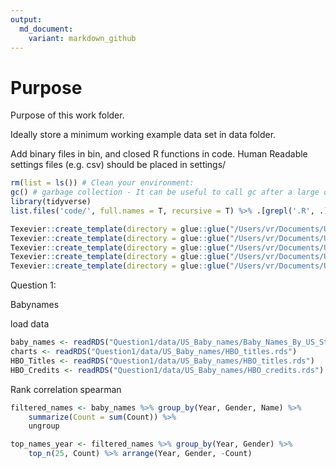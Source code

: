 ```yaml
---
output:
  md_document:
    variant: markdown_github
---
```


# Purpose

Purpose of this work folder.

Ideally store a minimum working example data set in data folder.

Add binary files in bin, and closed R functions in code. Human Readable settings files (e.g. csv) should be placed in settings/


```r

rm(list = ls()) # Clean your environment:
gc() # garbage collection - It can be useful to call gc after a large object has been removed, as this may prompt R to return memory to the operating system.
library(tidyverse)
list.files('code/', full.names = T, recursive = T) %>% .[grepl('.R', .)] %>% as.list() %>% walk(~source(.))
```



```r

Texevier::create_template(directory = glue::glue("/Users/vr/Documents/Uni/VWL/Stellenbosch/DataScience/Exam"), template_name = "Question1")
Texevier::create_template(directory = glue::glue("/Users/vr/Documents/Uni/VWL/Stellenbosch/DataScience/Exam"), template_name = "Question2")
Texevier::create_template(directory = glue::glue("/Users/vr/Documents/Uni/VWL/Stellenbosch/DataScience/Exam"), template_name = "Question3")
Texevier::create_template(directory = glue::glue("/Users/vr/Documents/Uni/VWL/Stellenbosch/DataScience/Exam"), template_name = "Question4")
Texevier::create_template(directory = glue::glue("/Users/vr/Documents/Uni/VWL/Stellenbosch/DataScience/Exam"), template_name = "Question5")
```

Question 1:

Babynames

load data
```r
baby_names <- readRDS("Question1/data/US_Baby_names/Baby_Names_By_US_State.rds")
charts <- readRDS("Question1/data/US_Baby_names/HBO_titles.rds")
HBO_Titles <- readRDS("Question1/data/US_Baby_names/HBO_titles.rds")
HBO_Credits <- readRDS("Question1/data/US_Baby_names/HBO_credits.rds")
```


Rank correlation spearman

```r
filtered_names <- baby_names %>% group_by(Year, Gender, Name) %>% 
    summarize(Count = sum(Count)) %>% 
    ungroup

top_names_year <- filtered_names %>% group_by(Year, Gender) %>% 
    top_n(25, Count) %>% arrange(Year, Gender, -Count)
```














